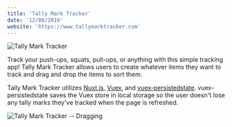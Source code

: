 ```yaml
---
title: 'Tally Mark Tracker'
date: '12/08/2019'
website: 'https://www.tallymarktracker.com'
---
```


![Tally Mark Tracker](/src/uploads/tally-mark-tracker.jpg)

Track your push-ups, squats, pull-ups, or anything with this simple tracking app! Tally Mark Tracker allows users to create whatever items they want to track and drag and drop the items to sort them.

Tally Mark Tracker utilizes [Nuxt.js](https://nuxtjs.org/guide/configuration), [Vuex](https://vuex.vuejs.org/), and [vuex-persistedstate](https://www.npmjs.com/package/vuex-persistedstate). vuex-persistedstate saves the Vuex store in local storage so the user doesn't lose any tally marks they've tracked when the page is refreshed.

![Tally Mark Tracker -- Dragging](/src/uploads/tally-mark-tracker-dragging.jpg)